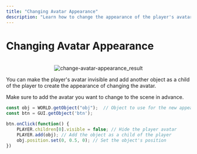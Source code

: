 ```yaml
---
title: "Changing Avatar Appearance"
description: "Learn how to change the appearance of the player's avatar in your 3D applications."
---
```


# Changing Avatar Appearance

<br/>
<center>
  <img src='/images/snippet/3d-object/change-avatar-appearance_result.gif' alt='change-avatar-appearance_result' loading="lazy" decoding="async" style={{width: '75%'}}/>
</center>

You can make the player's avatar invisible and add another object as a child of the player to create the appearance of changing the avatar.

<Callout type="warning">
  Make sure to add the avatar you want to change to the scene in advance.
</Callout>

```js showLineNumbers copy
const obj = WORLD.getObject("obj");  // Object to use for the new appearance
const btn = GUI.getObject('btn');

btn.onClick(function() {
    PLAYER.children[0].visible = false; // Hide the player avatar
    PLAYER.add(obj); // Add the object as a child of the player
    obj.position.set(0, 0.5, 0); // Set the object's position
})
```